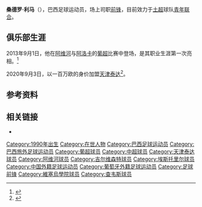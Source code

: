{{Infobox football biography
| name = 桑德罗·利马<br/><small>Sandro Lima</small>
| fullname = Sandro César Cordovil de Lima
| birth_date = {{birth date and age|1990|10|28}}
| image = 
| birth_place = {{BRA}}，[[贝伦_(巴西)|贝伦]]
| height = {{height|m=1.86}}
| position = [[前锋_(足球)|前锋]]
| currentclub = [[真格拿拜列治体育会|青年联合]] 
| clubnumber = 9
| years1 = 2011      | clubs1 = ASEEV                                                   | caps1 =    | goals1 =
| years2 = 2012      | clubs2 = {{link-pt|戈亚图巴运动俱乐部|Goiatuba Esporte Clube}}                     | caps2 =    | goals2 =
| years3 = 2012      | clubs3 = [[阿纳波利斯格雷米奥|阿纳波利斯格雷米奥]]           | caps3 =    | goals3 =
| years4 = 2012–2013 | clubs4 = {{link-pt|独立竞技俱乐部 (图库鲁伊)|Independente Atlético Clube (Tucuruí)}}       | caps4 =    | goals4 =
| years5 = 2013–2020 | clubs5 = [[阿纳波利斯格雷米奥|阿纳波利斯格雷米奥]]           | caps5 = 11 | goals5 =  4
| years6 = 2013–2014 | clubs6 = → [[里奧艾維足球俱樂部|阿维河]] (租借)                       | caps6 = 13 | goals6 =  0
| years7 = 2014–2015 | clubs7 = → [[維塞烏學院足球會|維塞烏學院]] (租借) | caps7 = 42 | goals7 = 12
| years8 = 2015–2016 | clubs8 = → [[查維斯體育會|查維斯]] (租借)                         | caps8 = 25 | goals8 =  7
| years9 = 2016–2018 | clubs9 = → [[維塞烏學院足球會|維塞烏學院]] (租借) | caps9 = 62 | goals9 =  16
| years10= 2018–2019 | clubs10= → [[埃斯托里尔足球俱乐部|埃斯托里尔]] (租借)                 | caps10= 33 | goals10=  7
| years11= 2019–2020 | clubs11= → [[吉尔维森特足球俱乐部|吉尔维森特]] (租借)               | caps11= 32 | goals11=  10
| years12= 2020–2021 | clubs12= [[天津泰达|天津泰达]]               | caps12= 10 | goals12=  1
| years13= 2021– | clubs13= [[真格拿拜列治体育会|青年联合]]               | caps13= 0 | goals13=  0
| pcupdate = 2020年9月7日，11:30 (UTC)
| ntupdate = 
}}
'''桑德罗·利马'''（{{bd|1990年|10月28日}}），巴西足球运动员，场上司职[[前锋_(足球)|前锋]]，目前效力于[[土耳其足球超级联赛|土超]]球队[[真格拿拜列治体育会|青年联合]]。

==俱乐部生涯==
2013年9月1日，他在[[里奧艾維足球俱樂部|阿维河]]与[[阿洛卡足球會|阿洛卡]]的[[葡超|葡超]]比赛中登场，是其职业生涯第一次亮相。<ref>{{cite web|publisher=Soccerway|url=https://int.soccerway.com/matches/2013/09/01/portugal/portuguese-liga-/fc-arouca/rio-ave-fc/1511719/|title=Game Report by Soccerway|date=2013-09-01|access-date=2020-09-07|archive-date=2013-08-25|archive-url=https://web.archive.org/web/20130825004603/https://int.soccerway.com/matches/2013/09/01/portugal/portuguese-liga-/fc-arouca/rio-ave-fc/1511719/|dead-url=no}}</ref>

2020年9月3日，以一百万欧的身价加盟[[天津泰达|天津泰达]]<ref>{{cite web |title=《泰达官宣利马正式加盟 巴西锋霸接过瓦格纳大旗》 |url=http://sports.sina.com.cn/china/j/2020-09-03/doc-iivhuipp2296848.shtml?cre=tianyi&mod=pcpager_spt&loc=38&r=9&rfunc=14&tj=none |website=新浪网 |accessdate=2020-09-03}}</ref>。
==参考资料==
{{Reflist}}

==相关链接==
*{{Soccerway|sandro-cesar-cordovil-de-lima/234380}}

{{2020年中超分类名单天津泰达}}

{{DEFAULTSORT:Lima, Sandro}}
[[Category:1990年出生|Category:1990年出生]]
[[Category:在世人物|Category:在世人物]]
[[Category:巴西足球运动员|Category:巴西足球运动员]]
[[Category:巴西旅外足球运动员|Category:巴西旅外足球运动员]]
[[Category:葡超球员|Category:葡超球员]]
[[Category:中超球员|Category:中超球员]]
[[Category:天津泰达球员|Category:天津泰达球员]]
[[Category:阿维河球员|Category:阿维河球员]]
[[Category:吉尔维森特球员|Category:吉尔维森特球员]]
[[Category:埃斯托里尔球员|Category:埃斯托里尔球员]]
[[Category:中国外籍足球运动员|Category:中国外籍足球运动员]]
[[Category:葡萄牙外籍足球运动员|Category:葡萄牙外籍足球运动员]]
[[Category:足球前锋|Category:足球前锋]]
[[Category:維塞烏學院球员|Category:維塞烏學院球员]]
[[Category:查韦斯球员|Category:查韦斯球员]]

{{足球运动员小作品}}